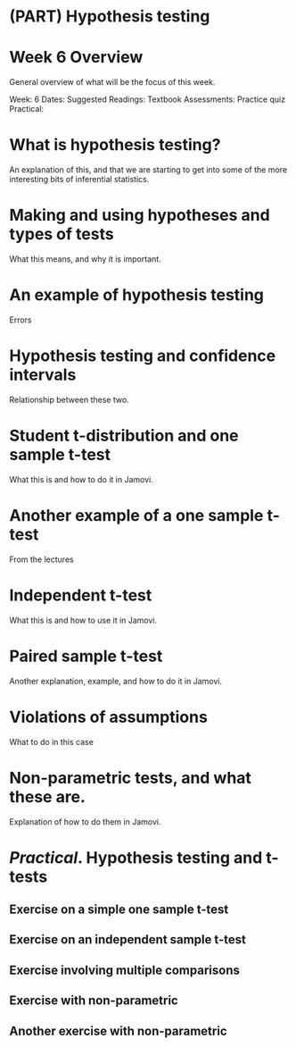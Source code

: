 # (PART) Hypothesis testing {-}

# Week 6 Overview {-#Week6}

General overview of what will be the focus of this week.

Week: 6
Dates: 
Suggested Readings: Textbook
Assessments: Practice quiz
Practical:

# What is hypothesis testing?

An explanation of this, and that we are starting to get into some of the more interesting bits of inferential statistics.

# Making and using hypotheses and types of tests

What this means, and why it is important.

# An example of hypothesis testing

Errors

# Hypothesis testing and confidence intervals

Relationship between these two.

# Student t-distribution and one sample t-test

What this is and how to do it in Jamovi.

# Another example of a one sample t-test

From the lectures


# Independent t-test

What this is and how to use it in Jamovi.


# Paired sample t-test

Another explanation, example, and how to do it in Jamovi.


# Violations of assumptions

What to do in this case

# Non-parametric tests, and what these are.

Explanation of how to do them in Jamovi.

# _Practical_. Hypothesis testing and t-tests

## Exercise on a simple one sample t-test

## Exercise on an independent sample t-test

## Exercise involving multiple comparisons


## Exercise with non-parametric


## Another exercise with non-parametric
















